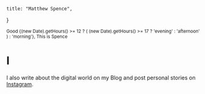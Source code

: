 
    title: "Matthew Spence",
}

<div className="container mx-auto max-w-5xl flex items-center min-h-[22rem] md:py-16">
    <div>
        <div className="pb-4">
            <small className="text-secondary uppercase text-sm font-bold">Good {(new Date).getHours() >= 12 ?  ( (new Date).getHours() >= 17 ? 'evening' : 'afternoon' ) : 'morning'}, This is Spence</small>
        </div>
        <h1 className="text-3xl md:text-6xl lg:!text-8xl lg:pb-8">
            I <Typist sentences={["create", "code",]} pauseTime={"10000"} showCursor={false} startDelay={"200"} /><span className="text-secondary"><Typist sentences={["websites. ", "apps. ", "dreams. ",]} pauseTime={"5000"} startDelay={"800"} showCursor={false} /></span>
        </h1>
        <p className="py-8 md:text-xl text-heading">
            I also write about the digital world on my <Link href="/blog"><a>Blog</a></Link> and post personal stories on <a target="_blank" href="https://instagram.com/watchspence">Instagram</a>.
        </p>
        <div>
            <div className="inline-block max-w-3xl">
                <Cookies/>
            </div>
        </div>
    </div>
</div>

<div className="container mx-auto pb-12">
    <div className="prose prose-xl max-w-5xl mx-auto">
        <PostsCards limit={6}/>
    </div>
</div>


